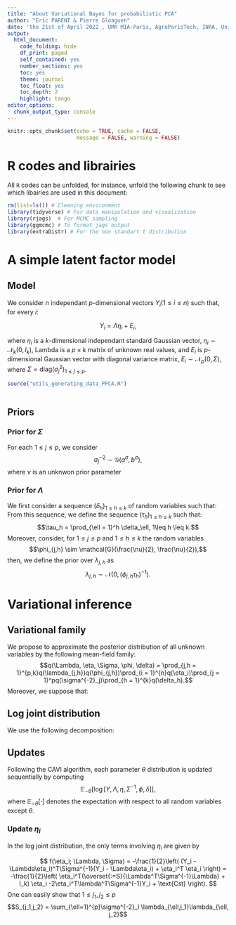 ```yaml
---
title: "About Variational Bayes for probabilistic PCA"
author: "Eric PARENT & Pierre Gloaguen"
date: 'the 21st of April 2022 , UMR MIA-Paris, AgroParisTech, INRA, Université Paris-Saclay'
output:
  html_document:
    code_folding: hide
    df_print: paged
    self_contained: yes
    number_sections: yes
    toc: yes
    theme: journal
    toc_float: yes
    toc_depth: 2
    highlight: tango
editor_options: 
  chunk_output_type: console
---
```


```r
knitr::opts_chunk$set(echo = TRUE, cache = FALSE,
                      message = FALSE, warning = FALSE)
```

# R codes and librairies {-}

All `R` codes can be unfolded, for instance, unfold the following chunk to see which libairies are used in this document:

```r
rm(list=ls()) # Cleaning environment
library(tidyverse) # For data manipulation and visualization
library(rjags)  # For MCMC sampling
library(ggmcmc) # To format jags output
library(extraDistr) # For the non standart t distribution
```


# A simple latent factor model

## Model

We consider $n$ independant $p$-dimensional vectors $Y_i (1\leq i \leq n)$ such that, for every $i$:

$$Y_i = \Lambda \eta_i + E_i,$$

where $\eta_i$ is a $k$-dimensional independant standard Gaussian vector, $\eta_i \sim \mathcal{N}_k\left(0, I_k\right)$, Lambda is a $p\times k$ matrix of unknown real values, and $E_i$ is $p$-dimensional Gaussian vector with diagonal variance matrix, $E_i\sim \mathcal{N}_p(0, \Sigma)$, where $\Sigma = \text{diag}\left(\sigma^2_j\right)_{1\leq j \leq p}$.

```r
source("utils_generating_data_PPCA.R")
```

```r
```

## Priors

### Prior for $\Sigma$ {-}

For each $1\leq j \leq p$, we consider 
$$\sigma^{-2}_j \sim \mathcal{G}(a^{\sigma}, b^\sigma),$$ where $\nu$ is an unknwon prior parameter

### Prior for $\Lambda$

We first consider a sequence $(\delta_h)_{1\leq h \leq k}$ of random variables such that:
\begin{align*}
\delta_1 &\sim \mathcal{G}(a_1, 1)\\
\delta_h &\sim \mathcal{G}(a_h, 1),~2\leq h \leq k.
\end{align*}
From this sequence, we define the sequence $(\tau_h)_{1\leq h \leq k}$ such that:
$$\tau_h = \prod_{\ell = 1}^h \delta_\ell, 1\leq h \leq k.$$
Moreover, consider, for $1\leq j \leq p$ and $1\leq h\leq k$ the random variables 
$$\phi_{j,h} \sim \mathcal{G}(\frac{\nu}{2}, \frac{\nu}{2}),$$
then, we define the prior over $\lambda_{j,h}$ as 
$$\lambda_{j,h} \sim \mathcal{N}\left(0, (\phi_{j,h}\tau_h)^{-1}\right).$$

# Variational inference

## Variational family

We propose to approximate the posterior distribution of all unknown variables by the following mean-field family:
$$q(\Lambda, \eta, \Sigma, \phi, \delta) = \prod_{j,h = 1}^{p,k}q(\lambda_{j,h})q(\phi_{j,h})\prod_{i = 1}^{n}q(\eta_i)\prod_{j = 1}^pq(\sigma^{-2}_j)\prod_{h = 1}^{k}q(\delta_h).$$
Moreover, we suppose that:
\begin{align*}
q(\lambda_{j,h}) &\text{ is the p.d.f. of a } \mathcal{N}(\mu_{j,h}^\lambda, s_{j,h}^\lambda)\\
q(\eta_{i}) &\text{ is the p.d.f. of a } \mathcal{N}(\mu_{i}^\eta, \Sigma_{i}^\eta)\\
q(\phi_{j,h}) &\text{ is the p.d.f. of a } \mathcal{G}(a_{j,h}^\phi, b_{j,h}^\phi)\\
q(\delta_{h}) &\text{ is the p.d.f. of a } \mathcal{G}(a_{h}^\delta, b_{h}^\delta) \\
q(\sigma^{-2}_{j}) &\text{ is the p.d.f. of a } \mathcal{G}(a_{j}^\sigma, b_{j}^\sigma) \\
\end{align*}

## Log joint distribution

We use the following decomposition:

\begin{align*}
\log \left[Y, \Lambda, \eta, \Sigma^{-1}, \phi, \delta\right] =& \sum_{i = 1}^n \log \left[Y_i \vert \Lambda, \eta, \Sigma\right] \\
&+ \log \left[\Lambda \vert \phi, \delta\right] \\
&+ \sum_{i = 1}^n \log \left[\eta_i\right]\\
&+ \sum_{j = 1}^p\log \left[\sigma^{-2}_j\right]\\
&+ \sum_{j = 1}^p\sum_{h = 1}^k\log\left[\phi_{j,h}\right]\\
&+ \sum_{h = 1}^k\log\left[\tau_{h}\right]
\end{align*}

## Updates

Following the CAVI algorithm, each parameter $\theta$ distribution is updated sequentially by computing 
$$\mathbb{E}_{-\theta}\left[\log \left[Y, \Lambda, \eta, \Sigma^{-1}, \phi, \delta\right]\right],$$
where $\mathbb{E}_{-\theta}[\cdot]$ denotes the expectation with respect to all random variables except $\theta$.

### Update $\eta_i$

In the log joint distribution, the only terms involving $\eta_i$ are given by

$$
f(\eta_i; \Lambda, \Sigma) = -\frac{1}{2}\left(
(Y_i - \Lambda\eta_i)^T\Sigma^{-1}(Y_i - \Lambda\eta_i) + \eta_i^T \eta_i
\right)
=
-\frac{1}{2}\left(
\eta_i^T(\overset{:=S}{\Lambda^T\Sigma^{-1}\Lambda} + I_k) \eta_i -2\eta_i^T\lambda^T\Sigma^{-1}Y_i + \text{Cst}
\right).
$$
One can easily show that $1\leq j_1,j_2\leq p$
$$S_{j_1,j_2} = \sum_{\ell=1}^{p}\sigma^{-2}_l \lambda_{\ell,j_1}\lambda_{\ell, j_2}$$